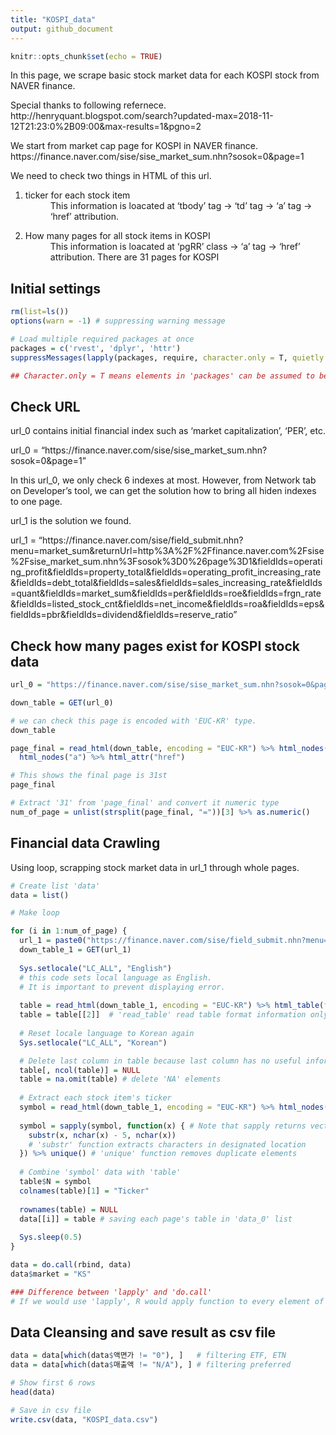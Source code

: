 ```yaml
---
title: "KOSPI_data"
output: github_document
---
```


```r
knitr::opts_chunk$set(echo = TRUE)
```

In this page, we scrape basic stock market data for each KOSPI stock from NAVER finance.

Special thanks to following refernece.
http://henryquant.blogspot.com/search?updated-max=2018-11-12T21:23:0%2B09:00&max-results=1&pgno=2


We start from market cap page for KOSPI in NAVER finance. 
https://finance.naver.com/sise/sise_market_sum.nhn?sosok=0&page=1

We need to check two things in HTML of this url.

1. ticker for each stock item 
: This information is loacated at 'tbody' tag -> 'td' tag -> 'a' tag -> 'href' attribution.

2. How many pages for all stock items in KOSPI
: This information  is loacated at 'pgRR' class -> 'a' tag -> 'href' attribution. There are 31 pages for KOSPI


## Initial settings
```r
rm(list=ls())
options(warn = -1) # suppressing warning message

# Load multiple required packages at once
packages = c('rvest', 'dplyr', 'httr')
suppressMessages(lapply(packages, require, character.only = T, quietly = TRUE)) 

## Character.only = T means elements in 'packages' can be assumed to be character stirngs.
```


## Check URL
url_0 contains initial financial index such as 'market capitalization', 'PER', etc.

url_0 = "https://finance.naver.com/sise/sise_market_sum.nhn?sosok=0&page=1"

In this url_0, we only check 6 indexes at most. However, from Network tab on Developer's tool, we can get the solution how to bring all hiden indexes to one page.

url_1 is the solution we found.

url_1 = "https://finance.naver.com/sise/field_submit.nhn?menu=market_sum&returnUrl=http%3A%2F%2Ffinance.naver.com%2Fsise%2Fsise_market_sum.nhn%3Fsosok%3D0%26page%3D1&fieldIds=operating_profit&fieldIds=property_total&fieldIds=operating_profit_increasing_rate&fieldIds=debt_total&fieldIds=sales&fieldIds=sales_increasing_rate&fieldIds=quant&fieldIds=market_sum&fieldIds=per&fieldIds=roe&fieldIds=frgn_rate&fieldIds=listed_stock_cnt&fieldIds=net_income&fieldIds=roa&fieldIds=eps&fieldIds=pbr&fieldIds=dividend&fieldIds=reserve_ratio"


## Check how many pages exist for KOSPI stock data
```r
url_0 = "https://finance.naver.com/sise/sise_market_sum.nhn?sosok=0&page=1"

down_table = GET(url_0)

# we can check this page is encoded with 'EUC-KR' type.
down_table

page_final = read_html(down_table, encoding = "EUC-KR") %>% html_nodes(".pgRR") %>%
  html_nodes("a") %>% html_attr("href")

# This shows the final page is 31st
page_final 

# Extract '31' from 'page_final' and convert it numeric type 
num_of_page = unlist(strsplit(page_final, "="))[3] %>% as.numeric()
```

## Financial data Crawling

Using loop, scrapping stock market data in url_1 through whole pages.

``` r
# Create list 'data'
data = list()

# Make loop 

for (i in 1:num_of_page) {
  url_1 = paste0("https://finance.naver.com/sise/field_submit.nhn?menu=market_sum&returnUrl=http%3A%2F%2Ffinance.naver.com%2Fsise%2Fsise_market_sum.nhn%3Fsosok%3D0%26page%3D",i,"&fieldIds=operating_profit&fieldIds=property_total&fieldIds=operating_profit_increasing_rate&fieldIds=debt_total&fieldIds=sales&fieldIds=sales_increasing_rate&fieldIds=quant&fieldIds=market_sum&fieldIds=per&fieldIds=roe&fieldIds=frgn_rate&fieldIds=listed_stock_cnt&fieldIds=net_income&fieldIds=roa&fieldIds=eps&fieldIds=pbr&fieldIds=dividend&fieldIds=reserve_ratio")
  down_table_1 = GET(url_1)
  
  Sys.setlocale("LC_ALL", "English") 
  # this code sets local language as English.
  # It is important to prevent displaying error.
                                     
  table = read_html(down_table_1, encoding = "EUC-KR") %>% html_table(fill = TRUE)
  table = table[[2]]  # 'read_table' read table format information only
  
  # Reset locale language to Korean again
  Sys.setlocale("LC_ALL", "Korean")

  # Delete last column in table because last column has no useful information 
  table[, ncol(table)] = NULL
  table = na.omit(table) # delete 'NA' elements
  
  # Extract each stock item's ticker
  symbol = read_html(down_table_1, encoding = "EUC-KR") %>% html_nodes("tbody") %>% html_nodes("td") %>% html_nodes("a") %>% html_attr("href")
  
  symbol = sapply(symbol, function(x) { # Note that sapply returns vector
    substr(x, nchar(x) - 5, nchar(x)) 
    # 'substr' function extracts characters in designated location
  }) %>% unique() # 'unique' function removes duplicate elements
  
  # Combine 'symbol' data with 'table'
  table$N = symbol
  colnames(table)[1] = "Ticker"
  
  rownames(table) = NULL
  data[[i]] = table # saving each page's table in 'data_0' list
  
  Sys.sleep(0.5)
}

data = do.call(rbind, data)
data$market = "KS"

### Difference between 'lapply' and 'do.call'
# If we would use 'lapply', R would apply function to every element of the list. On the other hand, If we use 'do.call', R apply function to list itself.
```

## Data Cleansing and save result as csv file
```r
data = data[which(data$액면가 != "0"), ]   # filtering ETF, ETN
data = data[which(data$매출액 != "N/A"), ] # filtering preferred 

# Show first 6 rows
head(data)

# Save in csv file
write.csv(data, "KOSPI_data.csv")
```

